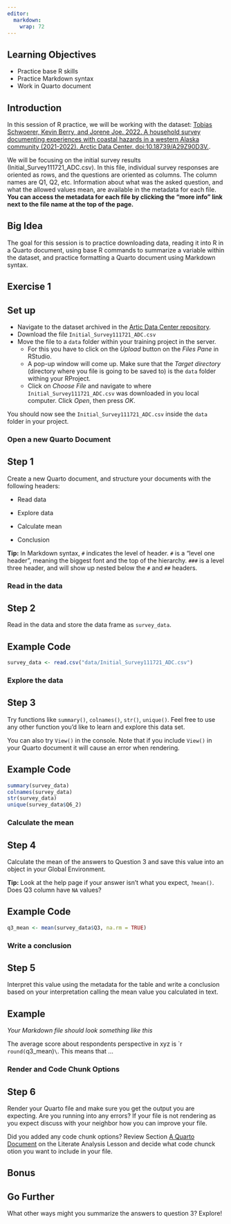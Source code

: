 ```yaml
---
editor: 
  markdown: 
    wrap: 72
---
```


## Learning Objectives {.unnumbered}

-   Practice base R skills
-   Practice Markdown syntax
-   Work in Quarto document

## Introduction

In this session of R practice, we will be working with the dataset:
[Tobias Schwoerer, Kevin Berry, and Jorene Joe. 2022. A household survey
documenting experiences with coastal hazards in a western Alaska
community (2021-2022). Arctic Data Center.
doi:10.18739/A29Z90D3V.](https://doi.org/10.18739/A29Z90D3V).

We will be focusing on the initial survey results
(Initial_Survey111721_ADC.csv). In this file, individual survey
responses are oriented as rows, and the questions are oriented as
columns. The column names are Q1, Q2, etc. Information about what was
the asked question, and what the allowed values mean, are available in
the metadata for each file. **You can access the metadata for each file
by clicking the "more info" link next to the file name at the top of the
page.**

::: callout-note
## Big Idea

The goal for this session is to practice downloading data, reading it
into R in a Quarto document, using base R commands to summarize a
variable within the dataset, and practice formatting a Quarto document
using Markdown syntax.
:::

## Exercise 1

::: callout-tip
## Set up

-   Navigate to the dataset archived in the [Artic Data Center
    repository](https://doi.org/10.18739/A29Z90D3V).
-   Download the file `Initial_Survey111721_ADC.csv`
-   Move the file to a `data` folder within your training project in the
    server.
    -   For this you have to click on the *Upload* button on the *Files
        Pane* in RStudio.
    -   A pop-up window will come up. Make sure that the *Target
        directory* (directory where you file is going to be saved to) is
        the `data` folder withing your RProject.
    -    Click on *Choose File* and navigate to where
        `Initial_Survey111721_ADC.csv` was downloaded in you local
        computer. Click *Open*, then press *OK*.

You should now see the `Initial_Survey111721_ADC.csv` inside the `data`
folder in your project.
:::

### Open a new Quarto Document

::: callout-note
## Step 1

Create a new Quarto document, and structure your documents with the
following headers:

-   Read data

-   Explore data

-   Calculate mean

-   Conclusion

**Tip:** In Markdown syntax, `#` indicates the level of header. `#` is a
“level one header”, meaning the biggest font and the top of the
hierarchy. `###` is a level three header, and will show up nested below
the `#` and `##` headers.
:::

### Read in the data

::: callout-note
## Step 2

Read in the data and store the data frame as `survey_data`.
:::

::: {.callout-note appearance="minimal" collapse="true"}
## Example Code

```r
survey_data <- read.csv("data/Initial_Survey111721_ADC.csv")
```

:::

### Explore the data

::: callout-note
## Step 3

Try functions like `summary()`, `colnames()`, `str()`, `unique()`. Feel
free to use any other function you'd like to learn and explore this data
set.

You can also try `View()` in the console. Note that if you include
`View()` in your Quarto document it will cause an error when rendering.
:::

::: {.callout-note appearance="minimal" collapse="true"}
## Example Code

```r
summary(survey_data)
colnames(survey_data)
str(survey_data)
unique(survey_data$Q6_2)

```

:::

### Calculate the mean

::: callout-note
## Step 4

Calculate the mean of the answers to Question 3 and save this value into
an object in your Global Environment.

**Tip:** Look at the help page if your answer isn't what you expect,
`?mean()`. Does Q3 column have `NA` values?
:::


::: {.callout-note appearance="minimal" collapse="true"}
## Example Code

```r

q3_mean <- mean(survey_data$Q3, na.rm = TRUE)

```


:::


### Write a conclusion

::: callout-note
## Step 5

Interpret this value using the metadata for the table and write a
conclusion based on your interpretation calling the mean value you
calculated in text.
:::

::: {.callout-note appearance="minimal" collapse="true"}
## Example
_Your Markdown file should look something like this_

The average score about respondents perspective in xyz is \`r `round(`q3_mean)`\`. 
This means that ...

:::

### Render and Code Chunk Options

::: callout-note
## Step 6

Render your Quarto file and make sure you get the output you are expecting. Are you running into any errors? If your file is not rendering as you expect discuss with your neighbor how you can improve your file.

Did you added any code chunk options? Review Section [A Quarto Document](https://learning.nceas.ucsb.edu/2024-01-arctic/session_06.html#a-quarto-document) on the Literate Analysis Lesson and decide what code chunck otion you want to include in your file.
:::


## Bonus

::: callout-note
## Go Further
What other ways might you summarize the answers to question 3? Explore!
:::